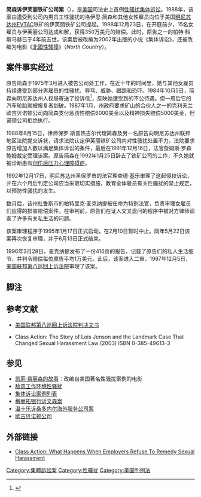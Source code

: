 '''简森诉伊芙丽铁矿公司案'''（{{lang|en|Lois E. Jenson v. Eveleth Taconite Co.}}），是[[美国|美国]]司法史上首例[[性骚扰|性骚扰]][[集体诉讼|集体诉讼]]。1988年，该案由遭受到公司内男员工性骚扰的洛伊思·简森和其他女性雇员向位于美国[[明尼苏达州|明尼苏达州]]EVTAC铁矿的伊芙丽铁矿公司提起。1998年12月23日，在开庭前夕，15名女雇员与伊芙丽公司达成和解，获得350万美元的赔偿。此时，原告之一的帕特·科斯马赫已于4年前去世。该案后被改编为2002年出版的小说《集体诉讼》，还被改编为电影《[[决不妥协_(电影)|北國性騷擾]]》（''North Country''）。

==案件事实经过==
原告简森于1975年3月进入被告公司处工作，在近十年的时间里，她与其他女雇员持续遭受到部分男雇员的性骚扰、辱骂、威胁、跟踪和恐吓。1984年10月5日，简森向明尼苏达州人权局寄送了投诉信<ref>{{Cite web |url=http://www.humanrights.state.mn.us/ |title=Minnesota Department of Human Rights |access-date=2014-05-09 |archive-url=https://web.archive.org/web/20130116202953/http://www.humanrights.state.mn.us/ |archive-date=2013-01-16 |dead-url=yes }}</ref>，反映她遭受到的不公待遇。但一周后它的汽车轮胎就被报复者划破。1987年1月，州政府要求矿山的合伙人之一的克利夫兰欧吉贝诺顿公司向简森支付惩罚性赔偿6000美金以及精神损失赔偿5000美金，但诺顿公司拒绝执行。

1988年8月15日，律师保罗·斯普热吉尔代理简森及另一名原告向明尼苏达州联邦地区法院提交诉状，请求法院认定伊芙丽铁矿公司内对性骚扰处置不力。法院要求原告增加人数以满足集体诉讼的条件，最后在1991年12月16日，法官詹姆斯·罗森鲍姆裁定受理该案。原告简森在1992年1月25日辞去了铁矿公司的工作，不久她就被诊断患有[[创伤后压力心理障碍症|创伤后压力心理障碍症]]。

1992年12月17日，明尼苏达州圣保罗市的法官理查德·基乐审理了这起侵权诉讼，并在六个月后判定公司应当采取切实措施，教育全体雇员有关性骚扰的禁止规定，以预防性骚扰的发生。

数月后，该州杜鲁斯市的帕特里克·麦克纳提被任命为特别法官，负责审理女雇员们应得的损害赔偿案件。在审判前，原告们在证人交叉盘问的程序中被对方律师调查了许多有关私生活的问题。

该案审理程序于1995年1月17日正式启动，在2月10日暂时中止。同年5月22日该案再次恢复审理，并于6月13日正式结束。

1996年3月28日，麦克纳提发布了一份416页的报告，记载了原告们的私人生活细节，并判令赔偿每位原告平均1万美元。此后，该案进入二审，1997年12月5日，[[美国联邦第八巡回上诉法院|美国联邦第八巡回上诉法院]]审理了该案。

==脚注==
{{Reflist}}

==参考文献==
{{refbegin}}
* [https://web.archive.org/web/20061202050813/http://www.ca8.uscourts.gov/opndir/97/12/971147P.pdf 美国联邦第八巡回上诉法院判决文书]
* {{en}}Class Action: The Story of Lois Jenson and the Landmark Case That Changed Sexual Harassment Law (2003) ISBN 0-385-49613-3
{{refend}}

==参见==
*[[凯莉·易丽森的故事|凯莉·易丽森的故事]]：改编自美国著名性骚扰案例的电影
*[[敌意工作环境性骚扰|敌意工作环境性骚扰]]
*[[集体诉讼案例列表|集体诉讼案例列表]]
*[[梅丽拓银行诉文森案|梅丽拓银行诉文森案]]
*[[温卡乐诉桑多内尔海外服务公司案|温卡乐诉桑多内尔海外服务公司案]]
*[[欧吉贝诺顿公司|欧吉贝诺顿公司]]

==外部链接==
*[https://web.archive.org/web/20070314002837/http://shsf.invisionzone.com/index.php?s=d3323e12d3ea7b9fac0ed41f254541a4&showtopic=65 Class Action: What Happens When Employers Refuse To Remedy Sexual Harassment]

[[Category:集體訴訟案|Category:集體訴訟案]]
[[Category:性骚扰|Category:性骚扰]]
[[Category:美国判例法|Category:美国判例法]]